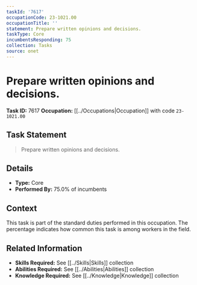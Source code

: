 ```yaml
---
taskId: '7617'
occupationCode: 23-1021.00
occupationTitle: ''
statement: Prepare written opinions and decisions.
taskType: Core
incumbentsResponding: 75
collection: Tasks
source: onet
---
```

# Prepare written opinions and decisions.

**Task ID:** 7617
**Occupation:** [[../Occupations|Occupation]] with code `23-1021.00`

## Task Statement

> Prepare written opinions and decisions.

## Details

- **Type:** Core
- **Performed By:** 75.0% of incumbents

## Context

This task is part of the standard duties performed in this occupation. The percentage indicates how common this task is among workers in the field.

## Related Information

- **Skills Required:** See [[../Skills|Skills]] collection
- **Abilities Required:** See [[../Abilities|Abilities]] collection
- **Knowledge Required:** See [[../Knowledge|Knowledge]] collection
